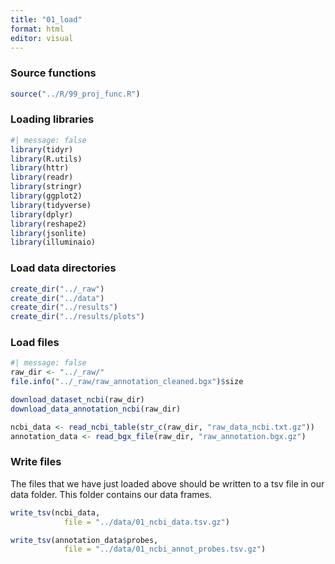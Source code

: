 ```yaml
---
title: "01_load"
format: html
editor: visual
---
```


### Source functions

```r
source("../R/99_proj_func.R")
```

### Loading libraries

```r
#| message: false
library(tidyr)
library(R.utils)
library(httr)
library(readr)
library(stringr)
library(ggplot2)
library(tidyverse)
library(dplyr)
library(reshape2)
library(jsonlite)
library(illuminaio)
```

### Load data directories

```r
create_dir("../_raw")
create_dir("../data")
create_dir("../results")
create_dir("../results/plots")
```

### Load files

```r
#| message: false
raw_dir <- "../_raw/"
file.info("../_raw/raw_annotation_cleaned.bgx")$size

download_dataset_ncbi(raw_dir)
download_data_annotation_ncbi(raw_dir)

ncbi_data <- read_ncbi_table(str_c(raw_dir, "raw_data_ncbi.txt.gz"))
annotation_data <- read_bgx_file(raw_dir, "raw_annotation.bgx.gz")

```

### Write files

The files that we have just loaded above should be written to a tsv file in our data folder. This folder contains our data frames.

```r
write_tsv(ncbi_data,
            file = "../data/01_ncbi_data.tsv.gz")

write_tsv(annotation_data$probes,
            file = "../data/01_ncbi_annot_probes.tsv.gz")
```
